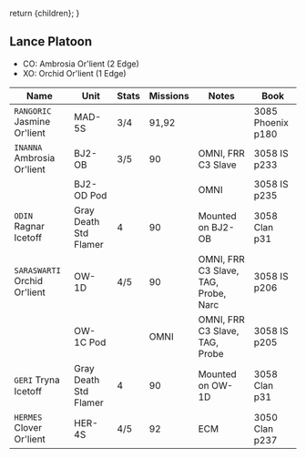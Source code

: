   return <Framework>{children}</Framework>;
}

## Lance Platoon

- CO: Ambrosia Or'lient (2 Edge)
- XO: Orchid Or'lient (1 Edge)

| Name                         | Unit                  | Stats | Missions | Notes                                | Book              |
| ---------------------------- | --------------------- | ----- | -------- | ------------------------------------ | ----------------- |
| `RANGORIC` Jasmine Or'lient  | MAD-5S                | 3/4   | 91,92    |                                      | 3085 Phoenix p180 |
| `INANNA` Ambrosia Or'lient   | BJ2-OB                | 3/5   | 90       | OMNI, FRR C3 Slave                   | 3058 IS p233      |
|                              | BJ2-OD Pod            |       |          | OMNI                                 | 3058 IS p235      |
| `ODIN` Ragnar Icetoff        | Gray Death Std Flamer | 4     | 90       | Mounted on BJ2-OB                    | 3058 Clan p31     |
| `SARASWARTI` Orchid Or'lient | OW-1D                 | 4/5   | 90       | OMNI, FRR C3 Slave, TAG, Probe, Narc | 3058 IS p206      |
|                              | OW-1C Pod             |       | OMNI     | OMNI, FRR C3 Slave, TAG, Probe       | 3058 IS p205      |
| `GERI` Tryna Icetoff         | Gray Death Std Flamer | 4     | 90       | Mounted on OW-1D                     | 3058 Clan p31     |
| `HERMES` Clover Or'lient     | HER-4S                | 4/5   | 92       | ECM                                  | 3050 Clan p237    |
